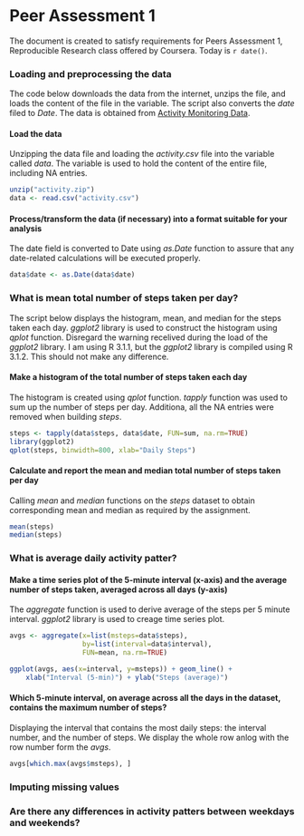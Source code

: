 # Peer Assessment 1

The document is created to satisfy requirements for Peers Assessment 1, Reproducible Research class offered by Coursera. Today is `r date()`. 

### Loading and preprocessing the data

The code below downloads the data from the internet, unzips the file, and loads the content of the file in the variable. The script also converts the *date* filed to *Date*. The data is obtained from [Activity Monitoring Data](https://d396qusza40orc.cloudfront.net/repdata%2Fdata%2Factivity.zip).

#### Load the data

Unzipping the data file and loading the *activity.csv* file into the variable called *data*.  The variable is used to hold the content of the entire file, including NA entries.

```r
unzip("activity.zip")
data <- read.csv("activity.csv")
```

#### Process/transform the data (if necessary) into a format suitable for your analysis

The date field is converted to Date using *as.Date* function to assure that any date-related calculations will be executed properly.

```r
data$date <- as.Date(data$date)
```

### What is mean total number of steps taken per day?

The script below displays the histogram, mean, and median for the steps taken each day. *ggplot2* library is used to construct the histogram using *qplot* function. Disregard the warning recelived during the load of the *ggplot2* library. I am using R 3.1.1, but the *ggplot2* library is compiled using R 3.1.2. This should not make any difference.

#### Make a histogram of the total number of steps taken each day

The histogram is created using *qplot* function. *tapply* function was used to sum up the number of steps per day. Additiona, all the NA entries were removed when building *steps*.

```r
steps <- tapply(data$steps, data$date, FUN=sum, na.rm=TRUE)
library(ggplot2)
qplot(steps, binwidth=800, xlab="Daily Steps")
```

#### Calculate and report the mean and median total number of steps taken per day

Calling *mean* and *median* functions on the *steps* dataset to obtain corresponding mean and median as required by the assignment.


```r
mean(steps)
median(steps)
```

### What is average daily activity patter?

#### Make a time series plot of the 5-minute interval (x-axis) and the average number of steps taken, averaged across all days (y-axis)

The *aggregate* function is used to derive average of the steps per 5 minute interval. *ggplot2* library is used to creage time series plot.

```r
avgs <- aggregate(x=list(msteps=data$steps), 
                  by=list(interval=data$interval), 
                  FUN=mean, na.rm=TRUE)

ggplot(avgs, aes(x=interval, y=msteps)) + geom_line() + 
    xlab("Interval (5-min)") + ylab("Steps (average)") 
```

#### Which 5-minute interval, on average across all the days in the dataset, contains the maximum number of steps?

Displaying the interval that contains the most daily steps: the interval number, and the number of steps. We display the whole row anlog with the row number form the *avgs*.

```r
avgs[which.max(avgs$msteps), ]
```

### Imputing missing values

### Are there any differences in activity patters between weekdays and weekends?

